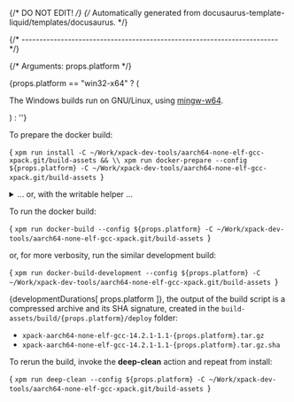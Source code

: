 {/* DO NOT EDIT! */}
{/* Automatically generated from docusaurus-template-liquid/templates/docusaurus. */}



{/* ------------------------------------------------------------------------ */}

{/* Arguments: props.platform */}

{props.platform == "win32-x64" ? ( <p>The Windows builds run on GNU/Linux, using <a href="https://mingw-w64.org">mingw-w64</a>.</p> ) : ''}

To prepare the docker build:

<CodeBlock language="sh"> {
`xpm run install -C ~/Work/xpack-dev-tools/aarch64-none-elf-gcc-xpack.git/build-assets && \\
xpm run docker-prepare --config ${props.platform} -C ~/Work/xpack-dev-tools/aarch64-none-elf-gcc-xpack.git/build-assets
`} </CodeBlock>

<details>
<summary>... or, with the writable helper ...</summary>

<CodeBlock language="sh"> {
`xpm run install -C ~/Work/xpack-dev-tools/aarch64-none-elf-gcc-xpack.git/build-assets && \\
xpm run link-deps -C ~/Work/xpack-dev-tools/aarch64-none-elf-gcc-xpack.git/build-assets && \\
xpm run docker-prepare --config ${props.platform} -C ~/Work/xpack-dev-tools/aarch64-none-elf-gcc-xpack.git/build-assets && \\
xpm run docker-link-deps --config ${props.platform} -C ~/Work/xpack-dev-tools/aarch64-none-elf-gcc-xpack.git/build-assets
`} </CodeBlock>

</details>

To run the docker build:

<CodeBlock language="sh"> {
`xpm run docker-build --config ${props.platform} -C ~/Work/xpack-dev-tools/aarch64-none-elf-gcc-xpack.git/build-assets
`} </CodeBlock>

or, for more verbosity, run the similar development build:

<CodeBlock language="sh"> {
`xpm run docker-build-development --config ${props.platform} -C ~/Work/xpack-dev-tools/aarch64-none-elf-gcc-xpack.git/build-assets
`} </CodeBlock>

{developmentDurations[ props.platform ]}, the output of the build script is a compressed
archive and its SHA signature, created in
the <code>build-assets/build/{props.platform}/deploy</code> folder:

- <code>xpack-aarch64-none-elf-gcc-14.2.1-1.1-{props.platform}.tar.gz</code>
- <code>xpack-aarch64-none-elf-gcc-14.2.1-1.1-{props.platform}.tar.gz.sha</code>

To rerun the build, invoke the **deep-clean** action and repeat from install:

<CodeBlock language="sh"> {
`xpm run deep-clean --config ${props.platform} -C ~/Work/xpack-dev-tools/aarch64-none-elf-gcc-xpack.git/build-assets
`} </CodeBlock>
